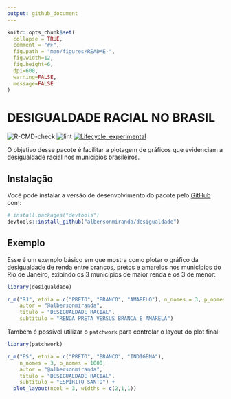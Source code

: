 ```yaml
---
output: github_document
---
```


<!-- README.md is generated from README.Rmd. Please edit that file -->

```r
knitr::opts_chunk$set(
  collapse = TRUE,
  comment = "#>",
  fig.path = "man/figures/README-",
  fig.width=12,
  fig.height=6,
  dpi=600,
  warning=FALSE,
  message=FALSE
)
```

# DESIGUALDADE RACIAL NO BRASIL

<!-- badges: start -->
![R-CMD-check](https://github.com/albersonmiranda/desigualdade/workflows/R-CMD-check/badge.svg?branch=master&event=push) ![lint](https://github.com/albersonmiranda/desigualdade/workflows/lint/badge.svg?branch=master&event=push)
[![Lifecycle: experimental](https://img.shields.io/badge/lifecycle-experimental-orange.svg)](https://www.tidyverse.org/lifecycle/#experimental)
<!-- badges: end -->

O objetivo desse pacote é facilitar a plotagem de gráficos que evidenciam a desigualdade racial nos municípios brasileiros.

## Instalação

Você pode instalar a versão de desenvolvimento do pacote pelo [GitHub](https://github.com/) com:

``` r
# install.packages("devtools")
devtools::install_github("albersonmiranda/desigualdade")
```
## Exemplo

Esse é um exemplo básico em que mostra como plotar o gráfico da desigualdade de renda entre brancos, pretos e amarelos nos municípios do Rio de Janeiro, exibindo os 3 municípios de maior renda e os 3 de menor:

```r
library(desigualdade)

r_m("RJ", etnia = c("PRETO", "BRANCO", "AMARELO"), n_nomes = 3, p_nomes = 1000,
    autor = "@albersonmiranda",
    titulo = "DESIGUALDADE RACIAL",
    subtitulo = "RENDA PRETA VERSUS BRANCA E AMARELA")
```

Também é possível utilizar o `patchwork` para controlar o layout do plot final:

```r
library(patchwork)

r_m("ES", etnia = c("PRETO", "BRANCO", "INDIGENA"),
    n_nomes = 3, p_nomes = 1000,
    autor = "@albersonmiranda",
    titulo = "DESIGUALDADE RACIAL",
    subtitulo = "ESPÍRITO SANTO") +
  plot_layout(ncol = 3, widths = c(2,1,1))
```
